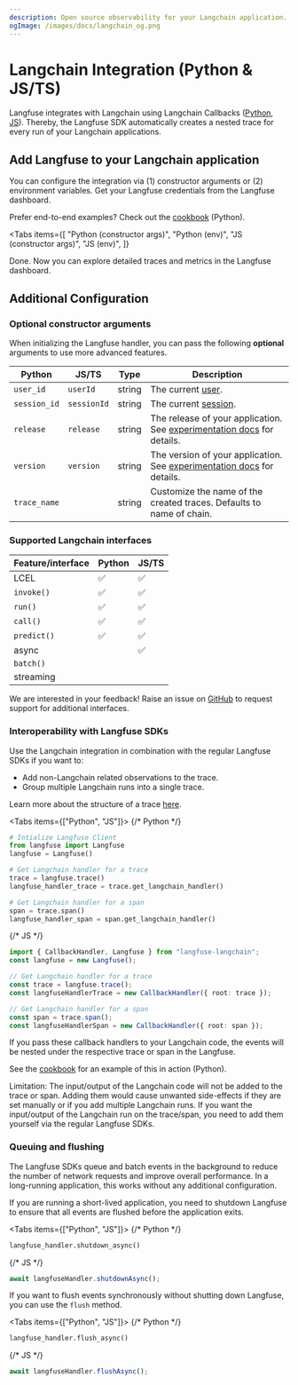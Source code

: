 ```yaml
---
description: Open source observability for your Langchain application. Works in Python and JS/TS. Automatically captures rich traces and metrics.
ogImage: /images/docs/langchain_og.png
---
```



# Langchain Integration (Python & JS/TS)

Langfuse integrates with Langchain using Langchain Callbacks ([Python](https://python.langchain.com/docs/modules/callbacks/), [JS](https://js.langchain.com/docs/modules/callbacks/)). Thereby, the Langfuse SDK automatically creates a nested trace for every run of your Langchain applications.

## Add Langfuse to your Langchain application

You can configure the integration via (1) constructor arguments or (2) environment variables. Get your Langfuse credentials from the Langfuse dashboard.

Prefer end-to-end examples? Check out the [cookbook](/docs/integrations/langchain/example-python) (Python).

<Tabs
  items={[
    "Python (constructor args)",
    "Python (env)",
    "JS (constructor args)",
    "JS (env)",
  ]}
>
  <Tab>
    <GetStartedLangchainPythonArgs />
  </Tab>
  <Tab>
    <GetStartedLangchainPythonEnv />
  </Tab>
  <Tab>
    <GetStartedLangchainJsArgs />
  </Tab>
  <Tab>
    <GetStartedLangchainJsEnv />
  </Tab>
</Tabs>


<Callout type="info" emoji="✨">
  Done. Now you can explore detailed traces and metrics in the Langfuse
  dashboard.
</Callout>

## Additional Configuration

### Optional constructor arguments

When initializing the Langfuse handler, you can pass the following **optional** arguments to use more advanced features.

| Python       | JS/TS       | Type   | Description                                                                                     |
| ------------ | ----------- | ------ | ----------------------------------------------------------------------------------------------- |
| `user_id`    | `userId`    | string | The current [user](/docs/tracing/users).                                                        |
| `session_id` | `sessionId` | string | The current [session](/docs/tracing/sessions).                                                  |
| `release`    | `release`   | string | The release of your application. See [experimentation docs](/docs/experimentation) for details. |
| `version`    | `version`   | string | The version of your application. See [experimentation docs](/docs/experimentation) for details. |
| `trace_name` |             | string | Customize the name of the created traces. Defaults to name of chain.                            |

### Supported Langchain interfaces

| Feature/interface | Python | JS/TS |
| ----------------- | ------ | ----- |
| LCEL              | ✅     | ✅    |
| `invoke()`        | ✅     | ✅    |
| `run()`           | ✅     | ✅    |
| `call()`          | ✅     | ✅    |
| `predict()`       | ✅     | ✅    |
| async             |        | ✅    |
| `batch()`         |        |       |
| streaming         |        |       |

We are interested in your feedback! Raise an issue on [GitHub](/ideas) to request support for additional interfaces.

### Interoperability with Langfuse SDKs

Use the Langchain integration in combination with the regular Langfuse SDKs if you want to:

- Add non-Langchain related observations to the trace.
- Group multiple Langchain runs into a single trace.

Learn more about the structure of a trace [here](/docs/tracing/overview).

<Tabs items={["Python", "JS"]}>
<Tab>
{/* Python */}

```python
# Intialize Langfuse Client
from langfuse import Langfuse
langfuse = Langfuse()

# Get Langchain handler for a trace
trace = langfuse.trace()
langfuse_handler_trace = trace.get_langchain_handler()

# Get Langchain handler for a span
span = trace.span()
langfuse_handler_span = span.get_langchain_handler()
```

</Tab>
<Tab>
{/* JS */}

```typescript
import { CallbackHandler, Langfuse } from "langfuse-langchain";
const langfuse = new Langfuse();

// Get Langchain handler for a trace
const trace = langfuse.trace();
const langfuseHandlerTrace = new CallbackHandler({ root: trace });

// Get Langchain handler for a span
const span = trace.span();
const langfuseHandlerSpan = new CallbackHandler({ root: span });
```

</Tab>
</Tabs>

If you pass these callback handlers to your Langchain code, the events will be nested under the respective trace or span in the Langfuse.

See the [cookbook](/docs/integrations/langchain/example-python) for an example of this in action (Python).

Limitation: The input/output of the Langchain code will not be added to the trace or span. Adding them would cause unwanted side-effects if they are set manually or if you add multiple Langchain runs. If you want the input/output of the Langchain run on the trace/span, you need to add them yourself via the regular Langfuse SDKs.

### Queuing and flushing

The Langfuse SDKs queue and batch events in the background to reduce the number of network requests and improve overall performance. In a long-running application, this works without any additional configuration.

If you are running a short-lived application, you need to shutdown Langfuse to ensure that all events are flushed before the application exits.

<Tabs items={["Python", "JS"]}>
<Tab>
{/* Python */}

```python
langfuse_handler.shutdown_async()
```

</Tab>
<Tab>

{/* JS */}

```typescript
await langfuseHandler.shutdownAsync();
```

</Tab>
</Tabs>

If you want to flush events synchronously without shutting down Langfuse, you can use the `flush` method.

<Tabs items={["Python", "JS"]}>
<Tab>
{/* Python */}

```python
langfuse_handler.flush_async()
```

</Tab>
<Tab>

{/* JS */}

```typescript
await langfuseHandler.flushAsync();
```

</Tab>
</Tabs>
